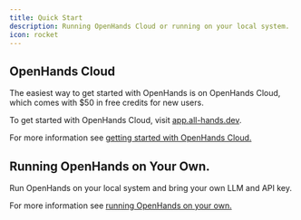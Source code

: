 ```yaml
---
title: Quick Start
description: Running OpenHands Cloud or running on your local system.
icon: rocket
---
```


## OpenHands Cloud

The easiest way to get started with OpenHands is on OpenHands Cloud, which comes with $50 in free credits for new users.

To get started with OpenHands Cloud, visit [app.all-hands.dev](https://app.all-hands.dev).

For more information see [getting started with OpenHands Cloud.](/usage/cloud/openhands-cloud)

## Running OpenHands on Your Own.

Run OpenHands on your local system and bring your own LLM and API key.

For more information see [running OpenHands on your own.](/usage/local-setup)
